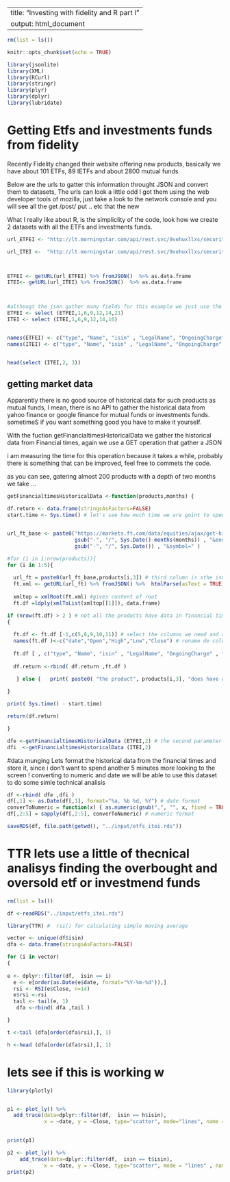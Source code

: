 


---
title: "Investing with fidelity and R part I"
output: html_document
---

```r
rm(list = ls())

knitr::opts_chunk$set(echo = TRUE)

library(jsonlite)  
library(XML)       
library(RCurl)     
library(stringr)   
library(plyr)      
library(dplyr)     
library(lubridate) 

```


# Getting Etfs and investments funds from fidelity

Recently Fidelity changed their website offering new products, 
basically we have about 101 ETFs, 89 IETFs and about 2800 mutual funds

Below are the urls to gatter this information throught JSON and convert them to datasets, 
The urls can look a little odd I got them using the web developer tools of mozilla, 
just take a look to the network console and you will see all the get /post/ put .. etc that the new 

What I really like about R, is the simpliclity of the code, look how we create 2 datasets with all the ETFs and investments funds.




```r


url_ETFEI <- "http://lt.morningstar.com/api/rest.svc/9vehuxllxs/security/screener?page=1&pageSize=1000&sortOrder=LegalName%20asc&outputType=json&version=1&languageId=en-GB&currencyId=GBP&universeIds=ETEXG$XLON_3518|ETALL$$ALL_3518&securityDataPoints=SecId|Name|TenforeId|holdingTypeId|isin|sedol|QR_MonthDate|LegalName|Yield_M12|OngoingCharge|StarRatingM255|CustomCategoryId3Name|CollectedSRRI|QR_GBRReturnM12_5|QR_GBRReturnM12_4|QR_GBRReturnM12_3|QR_GBRReturnM12_2|QR_GBRReturnM12_1|CustomMinimumPurchaseAmount|GBRReturnM0|GBRReturnM12|GBRReturnM36|GBRReturnM60|GBRReturnM120&subUniverseId=ETFEI"

url_ITEI <-  "http://lt.morningstar.com/api/rest.svc/9vehuxllxs/security/screener?page=1&pageSize=1000&sortOrder=LegalName%20asc&outputType=json&version=1&languageId=en-GB&currencyId=GBP&universeIds=FCGBR%24%24ALL_3519&securityDataPoints=SecId%7CName%7CTenforeId%7CholdingTypeId%7Cisin%7Csedol%7CQR_MonthDate%7CLegalName%7CYield_M12%7CAnnualReportOngoingCharge%7CStarRatingM255%7CCustomCategoryId3Name%7CQR_GBRReturnM12_5%7CQR_GBRReturnM12_4%7CQR_GBRReturnM12_3%7CQR_GBRReturnM12_2%7CQR_GBRReturnM12_1%7CCustomMinimumPurchaseAmount%7CGBRReturnM0%7CGBRReturnM12%7CGBRReturnM36%7CGBRReturnM60%7CGBRReturnM120&filters=&term=&subUniverseId=ITEI"



ETFEI <- getURL(url_ETFEI) %>% fromJSON()  %>% as.data.frame
ITEI<- getURL(url_ITEI) %>% fromJSON()  %>% as.data.frame



#althougt the json gather many fields for this example we just use the below columns
ETFEI <- select (ETFEI,1,6,9,12,14,21)
ITEI <- select (ITEI,1,6,9,12,14,16)


names(ETFEI) <- c("type", "Name", "isin" , "LegalName", "OngoingCharge" , "category")
names(ITEI) <- c("type", "Name", "isin" , "LegalName", "OngoingCharge" , "category")


head(select (ITEI,2, 3))


```

## getting market data 

Apparently there is no good source of historical data for such  products as mutual funds,
I mean, there is no API to gather the historical data from yahoo finance or google finance for mutual funds or investments funds.
sometimeS if you want something good you have to make it yourself. 

With the fuction getFinancialtimesHistoricalData we gather the historical data from  Financial times, again we use a GET operation that gather a JSON

i am measuring the time for this operation because it takes a while, probably there is something that can be improved, feel free to commets the code. 

as you can see, gatering almost 200 products with a depth of two months we take ... 


```r


getFinancialtimesHistoricalData <-function(products,months) {

df.return <- data.frame(stringsAsFactors=FALSE) 
start.time <- Sys.time() # let's see how much time we are goint to spend in this 


url_ft_base <- paste0("https://markets.ft.com/data/equities/ajax/get-historical-prices?startDate=", 
                      gsub("-", "/", Sys.Date()-months(months)) , "&endDate=", 
                      gsub("-", "/", Sys.Date()) , "&symbol=" )

#for (i in 1:nrow(products)){
for (i in 1:5){
  
  url_ft = paste0(url_ft_base,products[i,3]) # third column is sthe isnn
  ft.xml <- getURL(url_ft) %>% fromJSON() %>%  htmlParse(asText = TRUE) 
  
  xmltop = xmlRoot(ft.xml) #gives content of root
  ft.df =ldply(xmlToList(xmltop[[1]]), data.frame) 

if (nrow(ft.df) > 2 ) # not all the products have data in financial times, 
{
  
  ft.df <- ft.df [-1,c(5,8,9,10,11)] # select the columns we need and remove the first row
  names(ft.df )<-c("date","Open","High","Low","Close") # rename de columms
  
  ft.df [ , c("type", "Name", "isin" , "LegalName", "OngoingCharge" , "category") ] <-  products [ i,] 
    
  df.return <-rbind( df.return ,ft.df )
 
   } else {   print( paste0( "the product", products[i,3], "does have any data in financial times API")) }

}

print( Sys.time() - start.time)

return(df.return)

}

dfe <-getFinancialtimesHistoricalData (ETFEI,2) # the second parameter is the number of months
dfi  <-getFinancialtimesHistoricalData (ITEI,2)


```



#data munging
Lets format the historical data from the financial times and store it, since i don't want to spend another 5 minutes more looking to the screen !
converting to numeric and date we will be able to use this dataset to do some simle technical analisis

```r

df <-rbind( dfe ,dfi )
df[,1] <- as.Date(df[,1], format="%a, %b %d, %Y") # date format
converToNumeric = function(x) { as.numeric(gsub(",", "", x, fixed = TRUE)) }
df[,2:5] = sapply(df[,2:5], converToNumeric) # numeric format

saveRDS(df, file.path(getwd(), "../input/etfs_itei.rds"))

```


# TTR lets use a little of thecnical analisys finding the  overbought and oversold etf or investmend funds 

```r

rm(list = ls())

df <-readRDS("../input/etfs_itei.rds")

library(TTR) #  rsi() for calculating simple moving average

vector <- unique(df$isin)
dfa <- data.frame(stringsAsFactors=FALSE) 

for (i in vector)
{
  
e <- dplyr::filter(df,  isin == i)
  e <- e[order(as.Date(e$date, format="%Y-%m-%d")),]
  rsi <- RSI(e$Close, n=14)
  e$rsi <-rsi
  tail <- tail(e, 1)
   dfa <-rbind( dfa ,tail )

}

t <-tail (dfa[order(dfa$rsi),], 1)

h <-head (dfa[order(dfa$rsi),], 1)

```


# lets see if this is working w

```r
library(plotly)


p1 <- plot_ly() %>% 
  add_trace(data=dplyr::filter(df,  isin == h$isin),
            x = ~date, y = ~Close, type="scatter", mode="lines", name = h$isin) 

  
print(p1)

p2 <- plot_ly() %>% 
    add_trace(data=dplyr::filter(df,  isin == t$isin),
            x = ~date, y = ~Close, type="scatter", mode = "lines" , name = t$isin) 
print(p2)
```


















